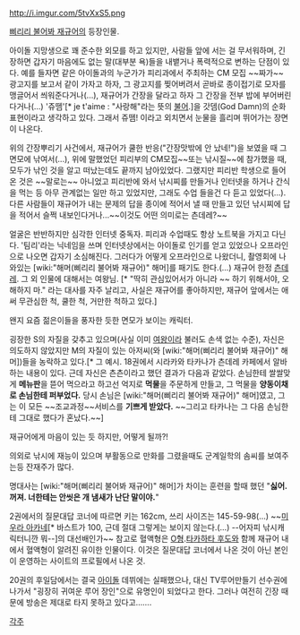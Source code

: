 http://i.imgur.com/5tvXxS5.png

[[삐리리 불어봐 재규어]]의 등장인물.

아이돌 지망생으로 꽤 준수한 외모를 하고 있지만, 사람들 앞에 서는 걸 무서워하며, 긴장하면 갑자기 마음에도 없는 말(대부분 욕)들을 내뱉거나 폭력적으로 변하는 단점이 있다.
예를 들자면 같은 아이돌과의 누군가가 피리과에서 주최하는 CM 모집 ~~짜가~~ 광고지를 보고서 같이 가자고 하자, 그 광고지를 찢어버려서 곧바로 종이접기로 모자를 맹글어서 씌워준다거나(...), 재규어가 간장을 달라고 하자 그 간장을 전부 밥에 부어버린다거나(...)
'쥬뗌'[* je t'aime : "사랑해"라는 뜻의 [[불어]].]을 갓뎀(God Damn)의 순화 표현이라고 생각하고 있다. 그래서 쥬뗌! 이라고 외치면서 눈물을 흘리며 뛰어가는 장면이 나온다.

위의 간장뿌리기 사건에서, 재규어가 쿨한 반응("간장맛밖에 안 났네!")을 보였을 때 그 면모에 낚여서(...), 위에 말했었던 피리부의 CM모집~~또는 낚시질~~에 참가했을 때, 모두가 낚인 것을 알고 떠났는데도 끝까지 남아있었다.
그랬지만 피리반 학생으로 들어온 것은 ~~말로는~~ 아니었고 피리반에 와서 낚시찌를 만들거나 인터넷을 하거나 간식을 먹는 등 아무 관계없는 일만 하고 있었지만, 그래도 수업 들을건 다 듣고 있었다(...). 다른 사람들이 재규어가 내는 문제의 답을 종이에 적어서 낼 때 만들고 있던 낚시찌에 답을 적어서 슬쩍 내보인다거나...~~이것도 어떤 의미로는 츤데레?~~

얼굴은 반반하지만 심각한 인터넷 중독자. 피리과 수업때도 항상 노트북을 가지고 다닌다. '팀리'라는 닉네임을 쓰며 인터넷상에서는 아이돌로 인기를 얻고 있었으나 오프라인으로 나오면 갑자기 소심해진다. 그러다가 어떻게 오프라인으로 나왔더니, 촬영회에 나와있는 [wiki:"해머(삐리리 불어봐 재규어)" 해머]를 패기도 한다.(...)
재규어 한정 [[츤데레]]. 그 외 인물에 대해서는 여왕님. [* "딱히 관심있어서가 아니라 ~~ 하기 위해서야, 오해하지 마." 라는 대사를 자주 날리고, 사실은 재규어를 좋아하지만, 재규어 앞에서는 애써 무관심한 척, 쿨한 척, 거만한 척하고 있다.]

왠지 요즘 젊은이들을 풍자한 듯한 면모가 보이는 캐릭터.

굉장한 S의 자질을 갖추고 있으며(사실 이미 [[여왕]]이라 불러도 손색 없는 수준), 자신은 의도하지 않았지만 M의 자질이 있는 아저씨(와 [wiki:"해머(삐리리 불어봐 재규어)" 해머])들을 농락하고 있다.[* 그 예시. 18권에서 시라카와 타카나가 츤데레 카페에서 알바하는 내용이 있다. 근데 자신은 츤츤이라고 했던 결과가 다음과 같았다. 손님한테 쌀쌀맞게 '''메뉴판'''을 뜯어 먹으라고 하고선 억지로 '''먹물'''을 주문하게 만들고, 그 먹물을 '''양동이채로 손님한테 퍼부었다.''' 당시 손님은 [wiki:"해머(삐리리 불어봐 재규어)" 해머]였고, 그는 이 모든 ~~조교과정~~서비스를 '''기쁘게 받았다.''' ~~그리고 타카나는 그 다음 손님한테 그대로 했다가 혼났다.~~]

재규어에게 마음이 있는 듯 하지만, 어떻게 될까?! 

의외로 낚시에 재능이 있으며 부활동으로 만화를 그렸을때도 군계일학의 솜씨를 보여주는등 잔재주가 많다.

명대사는 [wiki:"해머(삐리리 불어봐 재규어)" 해머]가 차이는 훈련을 할때 했던 "'''싫어. 꺼져. 너한테는 안씻은 개 냄새가 난단 말이야.'''"

2권에서의 질문대답 코너에 따르면 키는 162cm, 쓰리 사이즈는 145-59-98(...) ~~[[미우라 아카네]][* 바스트가 100, 근데 절대 그렇게는 보이지 않는다.(...) --어자피 낚시캐릭터니깐 뭐--]의 대선배인가~~ 참고로 혈액형은 [[O형]].[[타카하타 후도]]와 함께 재규어 내에서 혈액형이 알려진 유이한 인물이다. 이것은 질문대답 코너에서 나온 것이 아닌 본인이 운영하는 사이트의 프로필에서 나온 것.


20권의 후일담에서는 결국 [[아이돌]] 데뷔에는 실패했으나, 대신 TV루어만들기 선수권에 나가서 "굉장히 귀여운 루어 장인"으로 유명인이 되었다고 한다. 그러나 여전히 긴장 때문에 방송은 제대로 타지 못하고 있다고…….

[[각주]]
